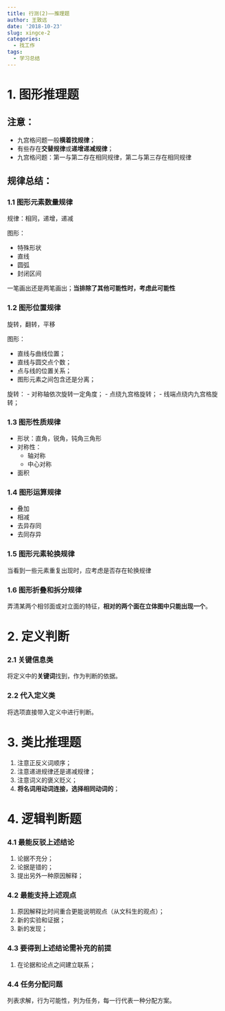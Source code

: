 ```yaml
---
title: 行测(2)——推理题
author: 王致远
date: '2018-10-23'
slug: xingce-2
categories:
  - 找工作
tags:
  - 学习总结
---
```


# 1. 图形推理题

## 注意：

- 九宫格问题一般**横着找规律**；
- 有些存在**交替规律**或**递增递减规律**；
- 九宫格问题：第一与第二存在相同规律，第二与第三存在相同规律

## 规律总结：

### 1.1 图形元素数量规律

规律：相同，递增，递减

图形：

- 特殊形状
- 直线
- 圆弧
- 封闭区间

一笔画出还是两笔画出；**当排除了其他可能性时，考虑此可能性**

### 1.2 图形位置规律

旋转，翻转，平移

图形：

- 直线与曲线位置；
- 直线与圆交点个数；
- 点与线的位置关系；
- 图形元素之间包含还是分离；

旋转：
  - 对称轴依次旋转一定角度；
  - 点绕九宫格旋转；
  - 线端点绕内九宫格旋转；
    
### 1.3 图形性质规律

- 形状：直角，锐角，钝角三角形
- 对称性：
    - 轴对称
    - 中心对称
- 面积

### 1.4 图形运算规律

- 叠加
- 相减
- 去异存同
- 去同存异

### 1.5 图形元素轮换规律

当看到一些元素重复出现时，应考虑是否存在轮换规律

### 1.6 图形折叠和拆分规律

弄清某两个相邻面或对立面的特征，**相对的两个面在立体图中只能出现一个**。

# 2. 定义判断

### 2.1 关键信息类

将定义中的**关键词**找到，作为判断的依据。

### 2.2 代入定义类

将选项直接带入定义中进行判断。

# 3. 类比推理题

1. 注意正反义词顺序；
2. 注意递进规律还是递减规律；
3. 注意词义的褒义贬义；
4. **将名词用动词连接，选择相同动词的**；

# 4. 逻辑判断题

### 4.1 最能反驳上述结论

1. 论据不充分；
2. 论据是错的；
3. 提出另外一种原因解释；

### 4.2 最能支持上述观点

1. 原因解释比时间重合更能说明观点（从文科生的观点）；
2. 新的实验和证据；
3. 新的发现；

### 4.3 要得到上述结论需补充的前提

1. 在论据和论点之间建立联系；

### 4.4 任务分配问题

列表求解，行为可能性，列为任务，每一行代表一种分配方案。
